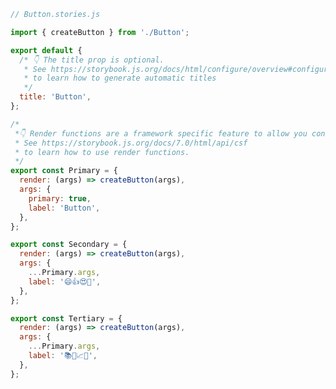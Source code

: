 ```js
// Button.stories.js

import { createButton } from './Button';

export default {
  /* 👇 The title prop is optional.
   * See https://storybook.js.org/docs/html/configure/overview#configure-story-loading
   * to learn how to generate automatic titles
   */
  title: 'Button',
};

/*
 *👇 Render functions are a framework specific feature to allow you control on how the component renders.
 * See https://storybook.js.org/docs/7.0/html/api/csf
 * to learn how to use render functions.
 */
export const Primary = {
  render: (args) => createButton(args),
  args: {
    primary: true, 
    label: 'Button',
  },
};

export const Secondary = {
  render: (args) => createButton(args),
  args: {
    ...Primary.args, 
    label: '😄👍😍💯',
  },
};

export const Tertiary = {
  render: (args) => createButton(args),
  args: {
    ...Primary.args, 
    label: '📚📕📈🤓',
  },
};
```
